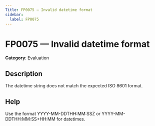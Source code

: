 ```yaml
---
Title: FP0075 — Invalid datetime format
sidebar:
  label: FP0075
---
```


# FP0075 — Invalid datetime format

**Category**: Evaluation

## Description

The datetime string does not match the expected ISO 8601 format.

## Help

Use the format YYYY-MM-DDTHH:MM:SSZ or YYYY-MM-DDTHH:MM:SS+HH:MM for datetimes.
